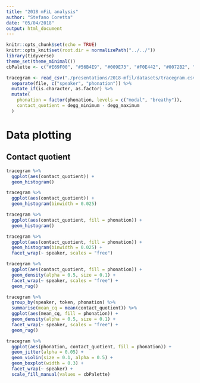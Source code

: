 ```yaml
---
title: "2018 mFiL analysis"
author: "Stefano Coretta"
date: "05/04/2018"
output: html_document
---
```


```r
knitr::opts_chunk$set(echo = TRUE)
knitr::opts_knit$set(root.dir = normalizePath("../../"))
library(tidyverse)
theme_set(theme_minimal())
cbPalette <- c("#E69F00", "#56B4E9", "#009E73", "#F0E442", "#0072B2", "#D55E00", "#CC79A7", "#999999")
```

```r
tracegram <- read_csv("./presentations/2018-mfil/datasets/tracegram.csv") %>%
  separate(file, c("speaker", "phonation")) %>%
  mutate_if(is.character, as.factor) %>%
  mutate(
    phonation = factor(phonation, levels = c("modal", "breathy")),
    contact_quotient = degg_minimum - degg_maximum
  )
```

# Data plotting

## Contact quotient

```r
tracegram %>%
  ggplot(aes(contact_quotient)) +
  geom_histogram()
```

```r
tracegram %>%
  ggplot(aes(contact_quotient)) +
  geom_histogram(binwidth = 0.025)
```

```r
tracegram %>%
  ggplot(aes(contact_quotient, fill = phonation)) +
  geom_histogram()
```

```r
tracegram %>%
  ggplot(aes(contact_quotient, fill = phonation)) +
  geom_histogram(binwidth = 0.025) +
  facet_wrap(~ speaker, scales = "free")
```

```r
tracegram %>%
  ggplot(aes(contact_quotient, fill = phonation)) +
  geom_density(alpha = 0.5, size = 0.1) +
  facet_wrap(~ speaker, scales = "free") +
  geom_rug()
```

```r
tracegram %>%
  group_by(speaker, token, phonation) %>%
  summarise(mean_cq = mean(contact_quotient)) %>%
  ggplot(aes(mean_cq, fill = phonation)) +
  geom_density(alpha = 0.5, size = 0.1) +
  facet_wrap(~ speaker, scales = "free") +
  geom_rug()
```

```r
tracegram %>%
  ggplot(aes(phonation, contact_quotient, fill = phonation)) +
  geom_jitter(alpha = 0.05) +
  geom_violin(size = 0.1, alpha = 0.5) +
  geom_boxplot(width = 0.3) +
  facet_wrap(~ speaker) +
  scale_fill_manual(values = cbPalette)
```

